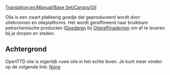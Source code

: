 [[Translation:en/Manual/Base Set/Cargos/Oil]]

{{nl/Manual/Base Set/Cargos/Vracht|name=Olie
|image=en/Manual/Base Set/Cargos/Oil.png
|geproduceerd=[[nl/Manual/Base Set/Industries/Oliebronnen|oliebronnen]] en [[nl/Manual/Base Set/Industries/Olieplatform|olieplatform]]
|geaccepteerd=[[en/Manual/Base Set/Industries/Oil Refinery|Olieraffinaderij]]
}}

Olie is een zwart plakkerig goedje dat geproduceerd wordt door oliebronnen en olieplatforms. Het wordt geraffineerd naar bruikbare petrochemische producten ([[nl/Manual/Base Set/Cargos/Goederen|Goederen]] bij [[en/Manual/Base Set/Industries/Oil Refinery|Olieraffinaderijen]] om af te leveren bij je dorpen en steden.

==Achtergrond==
OpenTTD olie is eigenlijk ruwe olie in het echte leven. Je kunt meer vinden op de volgende link: [https://www.wikipedia.org/wiki/Petroleum None]